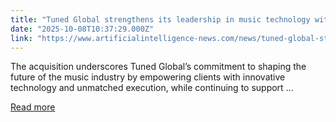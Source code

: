 ```yaml
---
title: "Tuned Global strengthens its leadership in music technology with the acquisition of Figaro.ai"
date: "2025-10-08T10:37:29.000Z"
link: "https://www.artificialintelligence-news.com/news/tuned-global-strengthens-its-leadership-in-music-technology-with-the-acquisition-of-figaro-ai/"
---
```


The acquisition underscores Tuned Global’s commitment to shaping the future of the music industry by empowering clients with innovative technology and unmatched execution, while continuing to support ...

[Read more](https://www.artificialintelligence-news.com/news/tuned-global-strengthens-its-leadership-in-music-technology-with-the-acquisition-of-figaro-ai/)
